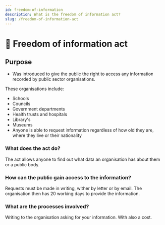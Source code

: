 ```yaml
---
id: freedom-of-information
description: What is the freedom of information act?
slug: /freedom-of-information-act
---
```


# 🤲 Freedom of information act


## Purpose

- Was introduced to give the public the right to access any information recorded by public sector organisations.

These organisations include:

- Schools
- Councils
- Government departments
- Health trusts and hospitals
- Library's
- Museums
- Anyone is able to request information regardless of how old they are, where they live or their nationality

### What does the act do?

The act allows anyone to find out what data an organisation has about them or a public
body.

### How can the public gain access to the information?

Requests must be made in writing, wither by letter or by email. The organisation then
has 20 working days to provide the information.

### What are the processes involved?

Writing to the organisation asking for your information. With also a cost.